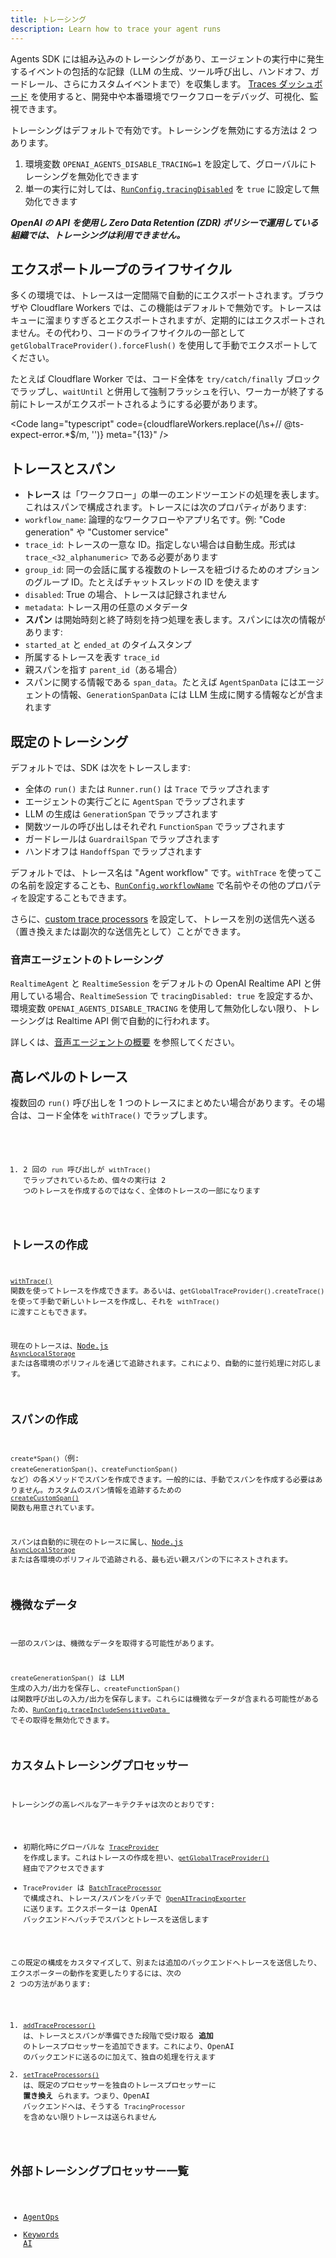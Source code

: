 ```yaml
---
title: トレーシング
description: Learn how to trace your agent runs
---
```



Agents SDK には組み込みのトレーシングがあり、エージェントの実行中に発生するイベントの包括的な記録（LLM の生成、ツール呼び出し、ハンドオフ、ガードレール、さらにカスタムイベントまで）を収集します。 [Traces ダッシュボード](https://platform.openai.com/traces) を使用すると、開発中や本番環境でワークフローをデバッグ、可視化、監視できます。

<Aside type="note">

トレーシングはデフォルトで有効です。トレーシングを無効にする方法は 2 つあります。

1. 環境変数 `OPENAI_AGENTS_DISABLE_TRACING=1` を設定して、グローバルにトレーシングを無効化できます
2. 単一の実行に対しては、[`RunConfig.tracingDisabled`](/openai-agents-js/openai/agents-core/type-aliases/runconfig/#tracingdisabled) を `true` に設定して無効化できます

**_OpenAI の API を使用し Zero Data Retention (ZDR) ポリシーで運用している組織では、トレーシングは利用できません。_**

</Aside>

## エクスポートループのライフサイクル

多くの環境では、トレースは一定間隔で自動的にエクスポートされます。ブラウザや Cloudflare Workers では、この機能はデフォルトで無効です。トレースはキューに溜まりすぎるとエクスポートされますが、定期的にはエクスポートされません。その代わり、コードのライフサイクルの一部として `getGlobalTraceProvider().forceFlush()` を使用して手動でエクスポートしてください。

たとえば Cloudflare Worker では、コード全体を `try/catch/finally` ブロックでラップし、`waitUntil` と併用して強制フラッシュを行い、ワーカーが終了する前にトレースがエクスポートされるようにする必要があります。

<Code
  lang="typescript"
  code={cloudflareWorkers.replace(/\s+\/\/ @ts-expect-error.*$/m, '')}
  meta="{13}"
/>

## トレースとスパン

- **トレース** は「ワークフロー」の単一のエンドツーエンドの処理を表します。これはスパンで構成されます。トレースには次のプロパティがあります:
- `workflow_name`: 論理的なワークフローやアプリ名です。例: "Code generation" や "Customer service"
- `trace_id`: トレースの一意な ID。指定しない場合は自動生成。形式は `trace_<32_alphanumeric>` である必要があります
- `group_id`: 同一の会話に属する複数のトレースを紐づけるためのオプションのグループ ID。たとえばチャットスレッドの ID を使えます
- `disabled`: True の場合、トレースは記録されません
- `metadata`: トレース用の任意のメタデータ
- **スパン** は開始時刻と終了時刻を持つ処理を表します。スパンには次の情報があります:
- `started_at` と `ended_at` のタイムスタンプ
- 所属するトレースを表す `trace_id`
- 親スパンを指す `parent_id`（ある場合）
- スパンに関する情報である `span_data`。たとえば `AgentSpanData` にはエージェントの情報、`GenerationSpanData` には LLM 生成に関する情報などが含まれます

## 既定のトレーシング

デフォルトでは、SDK は次をトレースします:

- 全体の `run()` または `Runner.run()` は `Trace` でラップされます
- エージェントの実行ごとに `AgentSpan` でラップされます
- LLM の生成は `GenerationSpan` でラップされます
- 関数ツールの呼び出しはそれぞれ `FunctionSpan` でラップされます
- ガードレールは `GuardrailSpan` でラップされます
- ハンドオフは `HandoffSpan` でラップされます

デフォルトでは、トレース名は "Agent workflow" です。`withTrace` を使ってこの名前を設定することも、[`RunConfig.workflowName`](/openai-agents-js/openai/agents-core/type-aliases/runconfig/#workflowname) で名前やその他のプロパティを設定することもできます。

さらに、[custom trace processors](#custom-tracing-processors) を設定して、トレースを別の送信先へ送る（置き換えまたは副次的な送信先として）ことができます。

### 音声エージェントのトレーシング

`RealtimeAgent` と `RealtimeSession` をデフォルトの OpenAI Realtime API と併用している場合、`RealtimeSession` で `tracingDisabled: true` を設定するか、環境変数 `OPENAI_AGENTS_DISABLE_TRACING` を使用して無効化しない限り、トレーシングは Realtime API 側で自動的に行われます。

詳しくは、[音声エージェントの概要](/openai-agents-js/ja/guides/voice-agents) を参照してください。

## 高レベルのトレース

複数回の `run()` 呼び出しを 1 つのトレースにまとめたい場合があります。その場合は、コード全体を `withTrace()` でラップします。

<Code lang="typescript" code={customTraceExample} />

1. 2 回の `run` 呼び出しが `withTrace()` でラップされているため、個々の実行は 2 つのトレースを作成するのではなく、全体のトレースの一部になります

## トレースの作成

[`withTrace()`](/openai-agents-js/openai/agents-core/functions/withtrace/) 関数を使ってトレースを作成できます。あるいは、`getGlobalTraceProvider().createTrace()` を使って手動で新しいトレースを作成し、それを `withTrace()` に渡すこともできます。

現在のトレースは、[Node.js `AsyncLocalStorage`](https://nodejs.org/api/async_context.html#class-asynclocalstorage) または各環境のポリフィルを通じて追跡されます。これにより、自動的に並行処理に対応します。

## スパンの作成

`create*Span()`（例: `createGenerationSpan()`、`createFunctionSpan()` など）の各メソッドでスパンを作成できます。一般的には、手動でスパンを作成する必要はありません。カスタムのスパン情報を追跡するための [`createCustomSpan()`](/openai-agents-js/openai/agents-core/functions/createcustomspan/) 関数も用意されています。

スパンは自動的に現在のトレースに属し、[Node.js `AsyncLocalStorage`](https://nodejs.org/api/async_context.html#class-asynclocalstorage) または各環境のポリフィルで追跡される、最も近い親スパンの下にネストされます。

## 機微なデータ

一部のスパンは、機微なデータを取得する可能性があります。

`createGenerationSpan()` は LLM 生成の入力/出力を保存し、`createFunctionSpan()` は関数呼び出しの入力/出力を保存します。これらには機微なデータが含まれる可能性があるため、[`RunConfig.traceIncludeSensitiveData
`](/openai-agents-js/openai/agents-core/type-aliases/runconfig/#traceincludesensitivedata) でその取得を無効化できます。

## カスタムトレーシングプロセッサー

トレーシングの高レベルなアーキテクチャは次のとおりです:

- 初期化時にグローバルな [`TraceProvider`](/openai-agents-js/openai/agents-core/classes/traceprovider) を作成します。これはトレースの作成を担い、[`getGlobalTraceProvider()`](/openai-agents-js/openai/agents-core/functions/getglobaltraceprovider/) 経由でアクセスできます
- `TraceProvider` は [`BatchTraceProcessor`](/openai-agents-js/openai/agents-core/classes/batchtraceprocessor/) で構成され、トレース/スパンをバッチで [`OpenAITracingExporter`](/openai-agents-js/openai/agents-openai/classes/openaitracingexporter/) に送ります。エクスポーターは OpenAI バックエンドへバッチでスパンとトレースを送信します

この既定の構成をカスタマイズして、別または追加のバックエンドへトレースを送信したり、エクスポーターの動作を変更したりするには、次の 2 つの方法があります:

1. [`addTraceProcessor()`](/openai-agents-js/openai/agents-core/functions/addtraceprocessor) は、トレースとスパンが準備できた段階で受け取る **追加** のトレースプロセッサーを追加できます。これにより、OpenAI のバックエンドに送るのに加えて、独自の処理を行えます
2. [`setTraceProcessors()`](/openai-agents-js/openai/agents-core/functions/settraceprocessors) は、既定のプロセッサーを独自のトレースプロセッサーに **置き換え** られます。つまり、OpenAI バックエンドへは、そうする `TracingProcessor` を含めない限りトレースは送られません

## 外部トレーシングプロセッサー一覧

- [AgentOps](https://docs.agentops.ai/v2/usage/typescript-sdk#openai-agents-integration)
- [Keywords AI](https://docs.keywordsai.co/integration/development-frameworks/openai-agents-sdk-js)
